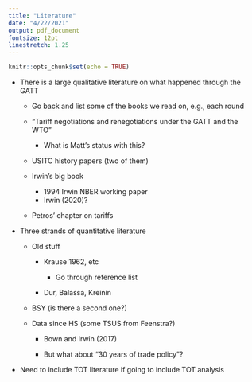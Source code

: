 ```yaml
---
title: "Literature"
date: "4/22/2021"
output: pdf_document
fontsize: 12pt
linestretch: 1.25
---
```


```r
knitr::opts_chunk$set(echo = TRUE)
```

-   There is a large qualitative literature on what happened through the GATT

    -   Go back and list some of the books we read on, e.g., each round

    -   "Tariff negotiations and renegotiations under the GATT and the WTO"

        -   What is Matt's status with this?

    -   USITC history papers (two of them)

    -   Irwin's big book

        -   1994 Irwin NBER working paper
        -   Irwin (2020)?

    -   Petros' chapter on tariffs

-   Three strands of quantitative literature

    -   Old stuff

        -   Krause 1962, etc

            -   Go through reference list

        -   Dur, Balassa, Kreinin

    -   BSY (is there a second one?)

    -   Data since HS (some TSUS from Feenstra?)

        -   Bown and Irwin (2017)

        -   But what about "30 years of trade policy"?

-   Need to include TOT literature if going to include TOT analysis

